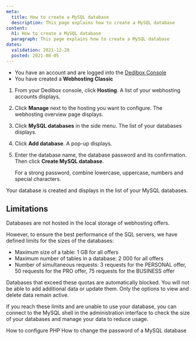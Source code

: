 ```yaml
---
meta:
  title: How to create a MySQL database
  description: This page explains how to create a MySQL database
content:
  h1: How to create a MySQL database
  paragraph: This page explains how to create a MySQL database
dates:
  validation: 2021-12-28
  posted: 2021-08-05
---
```


<Message type="requirement">

  - You have an account and are logged into the [Dedibox Console](https://console.online.net)
  - You have created a **Webhosting Classic**

</Message>

1. From your Dedibox console, click **Hosting**. A list of your webhosting accounts displays.

2. Click **Manage** next to the hosting you want to configure. The webhosting overview page displays.

3. Click **MySQL databases** in the side menu. The list of your databases displays.

4. Click **Add database**. A pop-up displays.

5. Enter the database name, the database password and its confirmation. Then click **Create MySQL database**.

    <Message type="tip">

    For a strong password, combine lowercase, uppercase, numbers and special characters.

    </Message>

Your database is created and displays in the list of your MySQL databases. 

## Limitations

Databases are not hosted in the local storage of webhosting offers. 

However, to ensure the best performance of the SQL servers, we have defined limits for the sizes of the databases:

  - Maximum size of a table: 1 GB for all offers
  - Maximum number of tables in a database: 2 000 for all offers
  - Number of simultaneous requests: 3 requests for the PERSONAL offer, 50 requests for the PRO offer, 75 requests for the BUSINESS offer

<Message type="important">

  Databases that exceed these quotas are automatically blocked. You will not be able to add additional data or update them. Only the options to view and delete data remain active.

</Message>

If you reach these limits and are unable to use your database, you can connect to the MySQL shell in the administration interface to check the size of your databases and manage your data to reduce usage.

<Navigation title="See Also">
  <PreviousButton to="/webhosting/classic/how-to/configure-php/">How to configure PHP</PreviousButton>
  <NextButton to="/webhosting/classic/how-to/change-password-mysql-database/">How to change the password of a MySQL database</NextButton>
</Navigation> 
